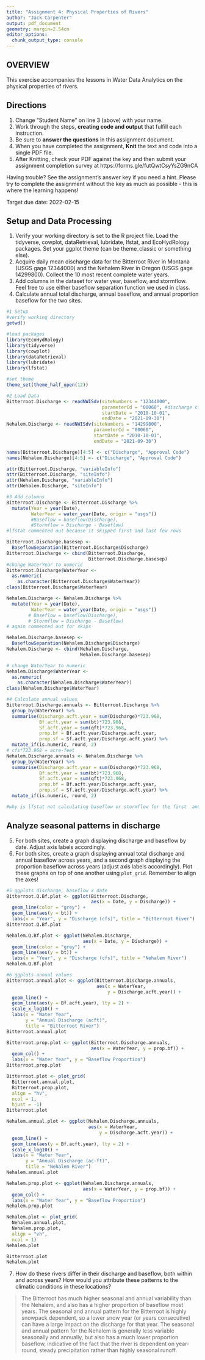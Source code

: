 ```yaml
---
title: "Assignment 4: Physical Properties of Rivers"
author: "Jack Carpenter"
output: pdf_document
geometry: margin=2.54cm
editor_options: 
  chunk_output_type: console
---
```


## OVERVIEW

This exercise accompanies the lessons in Water Data Analytics on the physical properties of rivers. 

## Directions
1. Change "Student Name" on line 3 (above) with your name.
2. Work through the steps, **creating code and output** that fulfill each instruction.
3. Be sure to **answer the questions** in this assignment document.
4. When you have completed the assignment, **Knit** the text and code into a single PDF file.
5. After Knitting, check your PDF against the key and then submit your assignment completion survey at https://forms.gle/futQwtCsyYsZG9nCA

Having trouble? See the assignment's answer key if you need a hint. Please try to complete the assignment without the key as much as possible - this is where the learning happens!

Target due date: 2022-02-15

## Setup and Data Processing

1. Verify your working directory is set to the R project file. Load the tidyverse, cowplot, dataRetrieval, lubridate, lfstat, and EcoHydRology packages. Set your ggplot theme (can be theme_classic or something else).
2. Acquire daily mean discharge data for the Bitterroot River in Montana (USGS gage 12344000) and the Nehalem River in Oregon (USGS gage 14299800). Collect the 10 most recent complete water years.
3. Add columns in the dataset for water year, baseflow, and stormflow. Feel free to use either baseflow separation function we used in class. 
4. Calculate annual total discharge, annual baseflow, and annual proportion baseflow for the two sites.

```r
#1 Setup
#verify working directory
getwd()

#load packages
library(EcoHydRology)
library(tidyverse)
library(cowplot)
library(dataRetrieval)
library(lubridate)
library(lfstat)

#set theme
theme_set(theme_half_open(12))

#2 Load Data
Bitterroot.Discharge <- readNWISdv(siteNumbers = "12344000",
                                   parameterCd = "00060", #discharge cfs
                                   startDate = "2010-10-01",
                                   endDate = "2021-09-30")
Nehalem.Discharge <- readNWISdv(siteNumbers = "14299800",
                                parameterCd = "00060",
                                startDate = "2010-10-01",
                                endDate = "2021-09-30")

names(Bitterroot.Discharge)[4:5] <- c("Discharge", "Approval Code")
names(Nehalem.Discharge)[4:5] <- c("Discharge", "Approval Code")

attr(Bitterroot.Discharge, "variableInfo")
attr(Bitterroot.Discharge, "siteInfo")
attr(Nehalem.Discharge, "variableInfo")
attr(Nehalem.Discharge, "siteInfo")

#3 Add columns
Bitterroot.Discharge <- Bitterroot.Discharge %>%
  mutate(Year = year(Date),
         WaterYear = water_year(Date, origin = "usgs"))
         #Baseflow = baseflow(Discharge),
         #Stormflow = Discharge - Baseflow)
#lfstat commented out because it skipped first and last few rows

Bitterroot.Discharge.basesep <- 
  BaseflowSeparation(Bitterroot.Discharge$Discharge)
Bitterroot.Discharge <- cbind(Bitterroot.Discharge, 
                              Bitterroot.Discharge.basesep) 
#change WaterYear to numeric
Bitterroot.Discharge$WaterYear <-
  as.numeric(
    as.character(Bitterroot.Discharge$WaterYear))
class(Bitterroot.Discharge$WaterYear)

Nehalem.Discharge <- Nehalem.Discharge %>%
  mutate(Year = year(Date),
         WaterYear = water_year(Date, origin = "usgs"))
        # Baseflow = baseflow(Discharge),
        # Stormflow = Discharge - Baseflow)
# again commented out for skips

Nehalem.Discharge.basesep <- 
  BaseflowSeparation(Nehalem.Discharge$Discharge)
Nehalem.Discharge <- cbind(Nehalem.Discharge, 
                           Nehalem.Discharge.basesep)

# change WaterYear to numeric
Nehalem.Discharge$WaterYear <- 
  as.numeric(
    as.character(Nehalem.Discharge$WaterYear))
class(Nehalem.Discharge$WaterYear)

#4 Calculate annual values
Bitterroot.Discharge.annuals <- Bitterroot.Discharge %>%
  group_by(WaterYear) %>%
  summarise(Discharge.acft.year = sum(Discharge)*723.968,
            Bf.acft.year = sum(bt)*723.968,
            Sf.acft.year = sum(qft)*723.968,
            prop.bf = Bf.acft.year/Discharge.acft.year,
            prop.sf = Sf.acft.year/Discharge.acft.year) %>%
  mutate_if(is.numeric, round, 2)
# cfs*723.968 = acre-feet
Nehalem.Discharge.annuals <- Nehalem.Discharge %>%
  group_by(WaterYear) %>%
  summarise(Discharge.acft.year = sum(Discharge)*723.968,
            Bf.acft.year = sum(bt)*723.968,
            Sf.acft.year = sum(qft)*723.968,
            prop.bf = Bf.acft.year/Discharge.acft.year,
            prop.sf = Sf.acft.year/Discharge.acft.year) %>%
  mutate_if(is.numeric, round, 2)

#why is lfstat not calculating baseflow or stormflow for the first  and last few entries for either river? 
```

## Analyze seasonal patterns in discharge

5. For both sites, create a graph displaying discharge and baseflow by date. Adjust axis labels accordingly.
6. For both sites, create a graph displaying annual total discharge and annual baseflow across years, and a second graph displaying the proportion baseflow across years (adjust axis labels accordingly). Plot these graphs on top of one another using `plot_grid`. Remember to align the axes!

```r
#5 ggplots discharge, baseflow x date
Bitterroot.Q.Bf.plot <- ggplot(Bitterroot.Discharge, 
                               aes(x = Date, y = Discharge)) +
  geom_line(color = "grey") +
  geom_line(aes(y = bt)) + 
  labs(x = "Year", y = "Discharge (cfs)", title = "Bitterroot River")
Bitterroot.Q.Bf.plot

Nehalem.Q.Bf.plot <- ggplot(Nehalem.Discharge,
                            aes(x = Date, y = Discharge)) + 
  geom_line(color = "grey") +
  geom_line(aes(y = bt)) +
  labs(x = "Year", y = "Discharge (cfs)", title = "Nehalem River")
Nehalem.Q.Bf.plot

#6 ggplots annual values
Bitterroot.annual.plot <- ggplot(Bitterroot.Discharge.annuals,
                                 aes(x = WaterYear, 
                                     y = Discharge.acft.year)) +
  geom_line() +
  geom_line(aes(y = Bf.acft.year), lty = 2) +
  scale_x_log10() +
  labs(x = "Water Year", 
       y = "Annual Discharge (acft)", 
       title = "Bitterroot River")
Bitterroot.annual.plot

Bitterroot.prop.plot <- ggplot(Bitterroot.Discharge.annuals, 
                               aes(x = WaterYear, y = prop.bf)) +
  geom_col() + 
  labs(x = "Water Year", y = "Baseflow Proportion")
Bitterroot.prop.plot

Bitterroot.plot <- plot_grid(
  Bitterroot.annual.plot, 
  Bitterroot.prop.plot,
  align = "hv",
  ncol = 1,
  hjust = -1)
Bitterroot.plot

Nehalem.annual.plot <- ggplot(Nehalem.Discharge.annuals,
                              aes(x = WaterYear, 
                                  y = Discharge.acft.year)) +
  geom_line() +
  geom_line(aes(y = Bf.acft.year), lty = 2) +
  scale_x_log10() +
  labs(x = "Water Year", 
       y = "Annual Discharge (ac-ft)",
       title = "Nehalem River")
Nehalem.annual.plot

Nehalem.prop.plot <- ggplot(Nehalem.Discharge.annuals,
                            aes(x = WaterYear, y = prop.bf)) +
  geom_col() +
  labs(x = "Water Year", y = "Baseflow Proportion")
Nehalem.prop.plot

Nehalem.plot <- plot_grid(
  Nehalem.annual.plot,
  Nehalem.prop.plot,
  align = "vh",
  ncol = 1)
Nehalem.plot

Bitterroot.plot
Nehalem.plot
```

7. How do these rivers differ in their discharge and baseflow, both within and across years? How would you attribute these patterns to the climatic conditions in these locations?

> The Bitterroot has much higher seasonal and annual variability than the Nehalem, and also has a higher proportion of baseflow most years. The seasonal and annual pattern for the Bitterroot is highly snowpack dependent, so a lower snow year (or years consecutive) can have a large impact on the discharge for that year. The seasonal and annual pattern for the Nehalem is generally less variable seasonally and annually, but also has a much lower proportion baseflow, indicative of the fact that the river is dependent on year-round, steady precipitation rather than highly seasonal runoff. 
